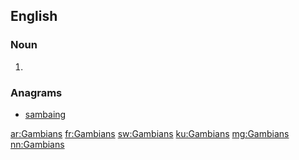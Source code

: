 ==English==

===Noun===
{{head|en|plural}}

# {{plural of|Gambian|lang=en}}

===Anagrams===
* [[sambaing#English|sambaing]]

[[ar:Gambians]]
[[fr:Gambians]]
[[sw:Gambians]]
[[ku:Gambians]]
[[mg:Gambians]]
[[nn:Gambians]]